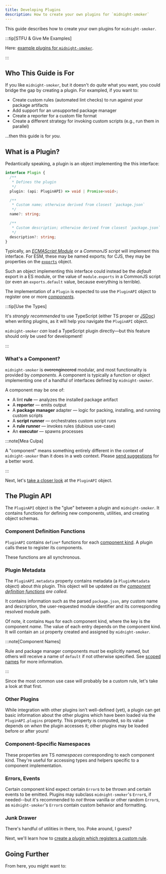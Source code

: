```yaml
---
title: Developing Plugins
description: How to create your own plugins for `midnight-smoker`
---
```



This guide describes how to create your own plugins for `midnight-smoker`.

:::tip[STFU & Give Me Examples]

Here: [example plugins for `midnight-smoker`](https://github.com/boneskull/midnight-smoker/tree/main/example).

:::

## Who This Guide is For

If you like `midnight-smoker`, but it doesn't do _quite_ what you want, you could bridge the gap by creating a plugin. For exampled, if you want to:

- Create custom rules (automated lint checks) to run against your package artifacts
- Add support for an unsupported package manager
- Create a reporter for a custom file format
- Create a different strategy for invoking custom scripts (e.g., run them in parallel)

...then this guide is for _you_.

## What is a Plugin?

Pedantically speaking, a plugin is an object implementing the this interface:

```ts
interface Plugin {
  /**
   * Defines the plugin
   */
  plugin: (api: PluginAPI) => void | Promise<void>;

  /**
   * Custom name; otherwise derived from closest `package.json`
   */
  name?: string;

  /**
   * Custom description; otherwise derived from closest `package.json`
   */
  description?: string;
}
```

Typically, an [_ECMAScript Module_](https://developer.mozilla.org/en-US/docs/Web/JavaScript/Reference/Statements/export) or a _CommonJS script_ will implement this interface. For ESM, these may be named exports; for CJS, they may be properties on the [`exports`](https://nodejs.org/api/modules.html#exports-shortcut) object.

Such an object implementing this interface could instead be the _default_ export in a ES module, or the value of `module.exports` in a CommonJS script (or even an `exports.default` value, because everything is terrible).

The implementation of a `Plugin` is expected to use the `PluginAPI` object to register one or more [_components_](#whats-a-component).

:::tip[Use the Types]

It's _strongly recommended_ to use TypeScript (either TS proper or [JSDoc](https://www.typescriptlang.org/docs/handbook/type-checking-javascript-files.html)) when writing plugins, as it will help you navigate the `PluginAPI` object.

`midnight-smoker` _can_ load a TypeScript plugin directly—but this feature should only be used for development!

:::

### What's a Component?

`midnight-smoker` is ~~overengineered~~ modular, and most functionality is provided by _components_. A component is typically a function or object implementing one of a handful of interfaces defined by `midnight-smoker`.

A component may be one of:

- A lint **rule** — analyzes the installed package artifact
- A **reporter** — emits output
- A **package manager** adapter — logic for packing, installing, and running custom scripts
- A **script runner** — orchestrates custom script runs
- A **rule runner** — invokes rules (dubious use-case)
- An **executor** — spawns processes

:::note[Mea Culpa]

A "component" means something entirely different in the context of `midnight-smoker` than it does in a web context. Please [send suggestions](https://github.com/boneskull/midnight-smoker/issues/new) for a better word.

:::

Next, let's [take a closer look](#the-plugin-api) at the `PluginAPI` object.

## The Plugin API

The `PluginAPI` object is the "glue" between a plugin and `midnight-smoker`. It contains functions for defining new components, utilities, and creating object schemas.

### Component Definition Functions

`PluginAPI` contains `define*` functions for each [component kind](#whats-a-component). A plugin calls these to register its components.

These functions are all synchronous.

### Plugin Metadata

The `PluginAPI.metadata` property contains metadata (a `PluginMetadata` object) about _this_ plugin. This object will be updated _as the [component definition functions](#component-definition-functions) are called_.

It contains information such as the parsed `package.json`, any custom name and description, the user-requested module identifier and its corresponding resolved module path.

Of note, it contains `Map`s for each component kind, where the key is the component _name_. The value of each entry depends on the component kind. It will contain an `id` property created and assigned by `midnight-smoker`.

:::note[Component Names]

Rule and package manager components _must_ be explicitly named, but others will receive a name of `default` if not otherwise specified. See [scoped names](#scoped-names) for more information.

:::

Since the most common use case will probably be a custom rule, let's take a look at that first.

### Other Plugins

While integration with other plugins isn't well-defined (yet), a plugin can get basic information about the other plugins which have been loaded via the `PluginAPI.plugins` property. This property is computed, so its value depends on _when_ the plugin accesses it; other plugins may be loaded before or after yours!

### Component-Specific Namespaces

These properties are TS _namespaces_ corresponding to each component kind. They're useful for accessing types and helpers specific to a component implementation.

### Errors, Events

Certain component kind expect certain `Error`s to be thrown and certain events to be emitted. Plugins may subclass `midnight-smoker`'s `Error`s, if needed--but it's recommended to _not_ throw vanilla or other random `Error`s, as `midnight-smoker`'s `Error`s contain custom behavior and formatting.

### Junk Drawer

There's handful of utilities in there, too. Poke around, I guess?

Next, we'll learn how to [create a plugin which registers a custom rule](/developer/writing-rules).

## Going Further

From here, you might want to:

<CardGrid>
  <LinkCard
    title="Creating a Rule"
    description="Learn how to implement a custom lint rule"
    href="/developer/plugin-rule"
  />
  <LinkCard
    title="Creating a Reporter"
    description="Learn how to implement a custom reporter"
    href="/developer/plugin-reporter"
  />
</CardGrid>
